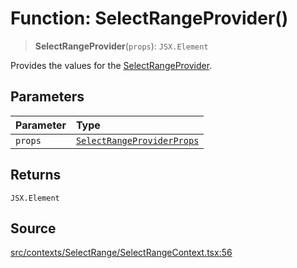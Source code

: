 # Function: SelectRangeProvider()

> **SelectRangeProvider**(`props`): `JSX.Element`

Provides the values for the [SelectRangeProvider](/api/latest/functions/SelectRangeProvider.mdx).

## Parameters

| Parameter | Type |
| :------ | :------ |
| `props` | [`SelectRangeProviderProps`](/api/latest/interfaces/SelectRangeProviderProps.mdx) |

## Returns

`JSX.Element`

## Source

[src/contexts/SelectRange/SelectRangeContext.tsx:56](https://github.com/gpbl/react-day-picker/blob/6515ed496/src/contexts/SelectRange/SelectRangeContext.tsx#L56)

